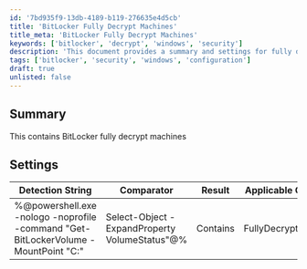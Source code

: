 ```yaml
---
id: '7bd935f9-13db-4189-b119-276635e4d5cb'
title: 'BitLocker Fully Decrypt Machines'
title_meta: 'BitLocker Fully Decrypt Machines'
keywords: ['bitlocker', 'decrypt', 'windows', 'security']
description: 'This document provides a summary and settings for fully decrypting machines using BitLocker. It includes a detection string and applicable operating system information.'
tags: ['bitlocker', 'security', 'windows', 'configuration']
draft: true
unlisted: false
---
```

## Summary

This contains BitLocker fully decrypt machines

## Settings

| Detection String                                                                                                                                       | Comparator | Result        | Applicable OS |
|-------------------------------------------------------------------------------------------------------------------------------------------------------|------------|---------------|----------------|
| %@powershell.exe -nologo -noprofile -command "Get-BitLockerVolume -MountPoint "C:" | Select-Object -ExpandProperty VolumeStatus"@% | Contains    | FullyDecrypted | Windows        |













